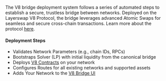 The V8 bridge deployment system follows a series of automated steps to establish a secure, trustless bridge between networks. Deployed on the Layerswap V8 Protocol, the bridge leverages advanced Atomic Swaps for seamless and secure cross-chain transactions. Learn more about the protocol [here](https://layerswap.notion.site).

#### Deployment Steps

- Validates Network Parameters (e.g., chain IDs, RPCs)
- Bootstraps Solver (LP) with initial liquidity from the canonical bridge
- Deploys [V8 Contracts](https://github.com/layerswap/layerswap-atomic-bridge) on your network
- Configures Routes for all existing networks and supported assets
- Adds Your Network to the [V8 Bridge UI](https://layerswap.io/v8)